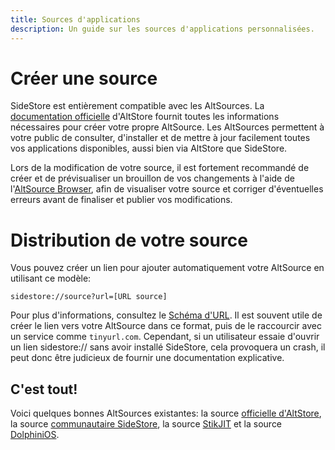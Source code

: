 ```yaml
---
title: Sources d'applications
description: Un guide sur les sources d'applications personnalisées.
---
```


# Créer une source

SideStore est entièrement compatible avec les AltSources. La [documentation officielle](https://faq.altstore.io/developers/make-a-source) d'AltStore fournit toutes les informations nécessaires pour créer votre propre AltSource. Les AltSources permettent à votre public de consulter, d'installer et de mettre à jour facilement toutes vos applications disponibles, aussi bien via AltStore que SideStore.

Lors de la modification de votre source, il est fortement recommandé de créer et de prévisualiser un brouillon de vos changements à l'aide de l'[AltSource Browser](https://altsource.by.lao.sb/browse), afin de visualiser votre source et corriger d'éventuelles erreurs avant de finaliser et publier vos modifications.

# Distribution de votre source

Vous pouvez créer un lien pour ajouter automatiquement votre AltSource en utilisant ce modèle: 
```
sidestore://source?url=[URL source]
```
Pour plus d'informations, consultez le [Schéma d'URL](/docs/advanced/url-schema). Il est souvent utile de créer le lien vers votre AltSource dans ce format, puis de le raccourcir avec un service comme  ```tinyurl.com```. Cependant, si un utilisateur essaie d'ouvrir un lien sidestore:// sans avoir installé SideStore, cela provoquera un crash, il peut donc être judicieux de fournir une documentation explicative.

## C'est tout!

Voici quelques bonnes AltSources existantes: la source [officielle d'AltStore](https://apps.altstore.io), la source [communautaire SideStore](https://github.com/SideStore/Community-Source), la source [StikJIT](https://raw.githubusercontent.com/StephenDev0/StikJIT/refs/heads/main/repo.json) et la source [DolphiniOS](https://altstore.oatmealdome.me).
